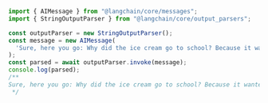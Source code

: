 ```typescript
import { AIMessage } from "@langchain/core/messages";
import { StringOutputParser } from "@langchain/core/output_parsers";

const outputParser = new StringOutputParser();
const message = new AIMessage(
  'Sure, here you go: Why did the ice cream go to school? Because it wanted to get a little "sundae" education!'
);
const parsed = await outputParser.invoke(message);
console.log(parsed);
/**
Sure, here you go: Why did the ice cream go to school? Because it wanted to get a little "sundae" education!
 */
```